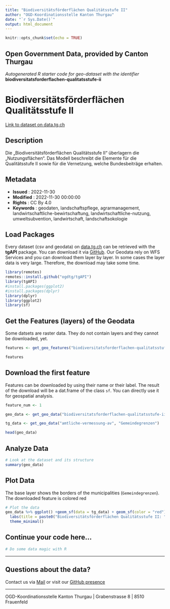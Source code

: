 ```yaml
---
title: "Biodiversitätsförderflächen Qualitätsstufe II"
author: "OGD-Koordinationsstelle Kanton Thurgau"
date: "`r Sys.Date()`"
output: html_document
---
```


```r
knitr::opts_chunk$set(echo = TRUE)
```

## Open Government Data, provided by **Canton Thurgau**
*Autogenerated R starter code for geo-dataset with the identifier* **biodiversitatsforderflachen-qualitatsstufe-ii**


# **Biodiversitätsförderflächen Qualitätsstufe II**

[Link to dataset on data.tg.ch](https://data.tg.ch/explore/dataset/biodiversitatsforderflachen-qualitatsstufe-ii/information/)

## Description

Die „Biodiversitätsförderflächen Qualitätsstufe II“ überlagern die „Nutzungsflächen“. Das Modell beschreibt die Elemente für die Qualitätsstufe II sowie für die Vernetzung, welche Bundesbeiträge erhalten.

## Metadata

- **Issued**                   : 2022-11-30
- **Modified**                 : 2022-11-30 00:00:00
- **Rights**                   : CC By 4.0
- **Keywords**                 : geodaten, landschaftspflege, agrarmanagement, landwirtschaftliche-bewirtschaftung, landwirtschaftliche-nutzung, umweltsubvention, landwirtschaft, landschaftsokologie

## Load Packages

Every dataset (csv and geodata) on [data.tg.ch](https://data.tg.ch/pages/start/) can be retrieved with the **tgAPI** package. You can download it via [GitHub](https://github.com/ogdtg/tgAPI). Our Geodata rely on WFS Services and you can download them layer by layer. In some cases the layer data is very large. Therefore, the download may take some time.

```r
library(remotes)
remotes::install.github("ogdtg/tgAPI")
library(tgAPI)
#install.packages(ggplot2)
#install.packages(dplyr)
library(dplyr)
library(ggplot2)
library(sf)

```


## Get the Features (layers) of the Geodata

Some datsets are raster data. They do not contain layers and they cannot be downloaded, yet.

```r
features <- get_geo_features("biodiversitatsforderflachen-qualitatsstufe-ii")

features
```


## Download the first feature

Features can be downloaded by using their name or their label. The result of the download will be a dat.frame of the class `sf`. You can directly use it for geospatial analysis.

```r

feature_num <- 1

geo_data <- get_geo_data("biodiversitatsforderflachen-qualitatsstufe-ii",features$name[feature_num])

tg_data <- get_geo_data("amtliche-vermessung-av", "Gemeindegrenzen")

head(geo_data)
```


## Analyze Data

```r

# Look at the dataset and its structure
summary(geo_data)

```


## Plot Data

The base layer shows the borders of the municipalities (`Gemeindegrenzen`). The downloaded feature is colored red

```r

# Plot the data
geo_data %>% ggplot() +geom_sf(data = tg_data) + geom_sf(color = "red") +
  labs(title = paste0("Biodiversitätsförderflächen Qualitätsstufe II: ",features$title[feature_num])) +
  theme_minimal()

```


## Continue your code here...


```r
# Do some data magic with R
```

------------------------------------------------------------------------

## Questions about the data?

Contact us via [Mail](mailto:ogd@tg.ch) or visit our [GitHub presence](https://github.com/ogdtg)


------------------------------------------------------------------------

OGD-Koordinationsstelle Kanton Thurgau | Grabenstrasse 8 | 8510 Frauenfeld
